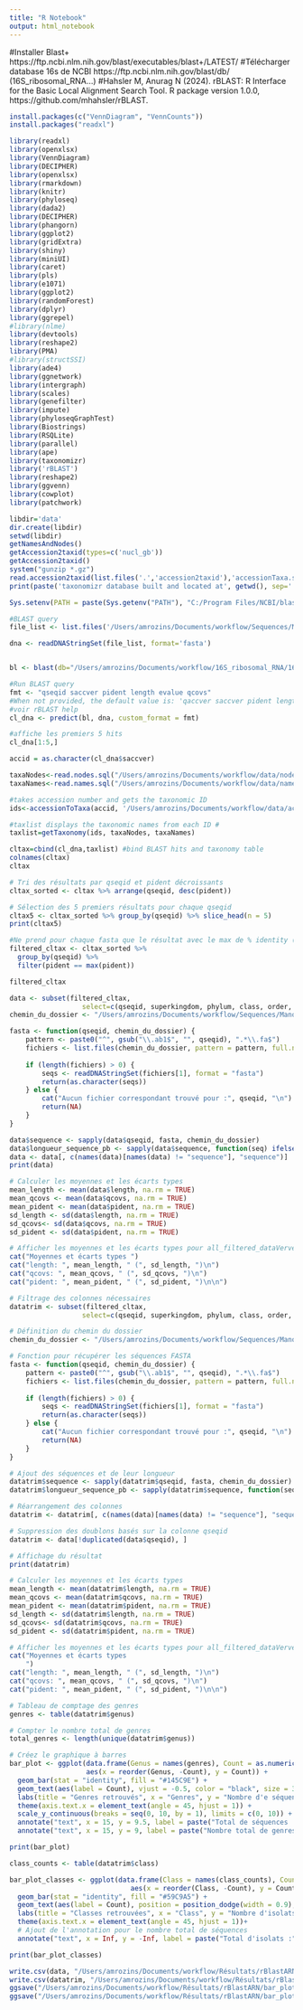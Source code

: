 ```yaml
---
title: "R Notebook"
output: html_notebook
---
```

#Installer Blast+ https://ftp.ncbi.nlm.nih.gov/blast/executables/blast+/LATEST/
#Télécharger database 16s de NCBI https://ftp.ncbi.nlm.nih.gov/blast/db/ (16S_ribosomal_RNA...)
#Hahsler M, Anurag N (2024). rBLAST: R Interface for the Basic Local Alignment Search Tool. R package version 1.0.0, https://github.com/mhahsler/rBLAST.

```r
install.packages(c("VennDiagram", "VennCounts"))
install.packages("readxl")
```

```r
library(readxl)
library(openxlsx)
library(VennDiagram)
library(DECIPHER)
library(openxlsx)
library(rmarkdown)
library(knitr)
library(phyloseq)
library(dada2)
library(DECIPHER)
library(phangorn)
library(ggplot2)
library(gridExtra)
library(shiny)
library(miniUI)
library(caret)
library(pls)
library(e1071)
library(ggplot2)
library(randomForest)
library(dplyr)
library(ggrepel)
#library(nlme)
library(devtools)
library(reshape2)
library(PMA)
#library(structSSI)
library(ade4)
library(ggnetwork)
library(intergraph)
library(scales)
library(genefilter)
library(impute)
library(phyloseqGraphTest)
library(Biostrings)
library(RSQLite)
library(parallel)
library(ape)
library(taxonomizr)
library('rBLAST')
library(reshape2)
library(ggvenn)
library(cowplot)
library(patchwork)
```

```r
libdir='data'
dir.create(libdir)
setwd(libdir)
getNamesAndNodes()
getAccession2taxid(types=c('nucl_gb'))
getAccession2taxid()
system("gunzip *.gz")
read.accession2taxid(list.files('.','accession2taxid'),'accessionTaxa.sql')
print(paste('taxonomizr database built and located at', getwd(), sep=' '))
```

```r
Sys.setenv(PATH = paste(Sys.getenv("PATH"), "C:/Program Files/NCBI/blast-2.15.0+/bin", sep= .Platform$path.sep))
```

```r
#BLAST query
file_list <- list.files('/Users/amrozins/Documents/workflow/Sequences/Manon B/trim', pattern = "\\.fa$", full.names = TRUE)

dna <- readDNAStringSet(file_list, format='fasta')


bl <- blast(db="/Users/amrozins/Documents/workflow/16S_ribosomal_RNA/16S_ribosomal_RNA", type = "blastn")

#Run BLAST query
fmt <- "qseqid saccver pident length evalue qcovs"
#When not provided, the default value is: 'qaccver saccver pident length mismatch gapopen qstart qend sstart send evalue bitscore'
#voir rBLAST help
cl_dna <- predict(bl, dna, custom_format = fmt)

#affiche les premiers 5 hits
cl_dna[1:5,]
```

```r
accid = as.character(cl_dna$saccver)
```

```r
taxaNodes<-read.nodes.sql("/Users/amrozins/Documents/workflow/data/nodes.dmp")
taxaNames<-read.names.sql("/Users/amrozins/Documents/workflow/data/names.dmp")
```

```r
#takes accession number and gets the taxonomic ID
ids<-accessionToTaxa(accid, '/Users/amrozins/Documents/workflow/data/accessionTaxa.sql')

#taxlist displays the taxonomic names from each ID #
taxlist=getTaxonomy(ids, taxaNodes, taxaNames)
```

```r
cltax=cbind(cl_dna,taxlist) #bind BLAST hits and taxonomy table
colnames(cltax)
cltax
```

```r
# Tri des résultats par qseqid et pident décroissants
cltax_sorted <- cltax %>% arrange(qseqid, desc(pident))

# Sélection des 5 premiers résultats pour chaque qseqid
cltax5 <- cltax_sorted %>% group_by(qseqid) %>% slice_head(n = 5)
print(cltax5)
```

```r
#Ne prend pour chaque fasta que le résultat avec le max de % identity (pident)
filtered_cltax <- cltax_sorted %>%
  group_by(qseqid) %>%
  filter(pident == max(pident))

filtered_cltax
```


```r
data <- subset(filtered_cltax, 
                  select=c(qseqid, superkingdom, phylum, class, order, family, genus, species, pident, evalue, qcovs, length))
chemin_du_dossier <- "/Users/amrozins/Documents/workflow/Sequences/Manon B/trim"

fasta <- function(qseqid, chemin_du_dossier) {
    pattern <- paste0("^", gsub("\\.ab1$", "", qseqid), ".*\\.fa$")
    fichiers <- list.files(chemin_du_dossier, pattern = pattern, full.names = TRUE, ignore.case = TRUE)
    
    if (length(fichiers) > 0) {
        seqs <- readDNAStringSet(fichiers[1], format = "fasta")
        return(as.character(seqs))
    } else {
        cat("Aucun fichier correspondant trouvé pour :", qseqid, "\n")
        return(NA)
    }
}

data$sequence <- sapply(data$qseqid, fasta, chemin_du_dossier)
data$longueur_sequence_pb <- sapply(data$sequence, function(seq) ifelse(is.na(seq), NA, nchar(seq)))
data <- data[, c(names(data)[names(data) != "sequence"], "sequence")]
print(data)
```



```r
# Calculer les moyennes et les écarts types
mean_length <- mean(data$length, na.rm = TRUE)
mean_qcovs <- mean(data$qcovs, na.rm = TRUE)
mean_pident <- mean(data$pident, na.rm = TRUE)
sd_length <- sd(data$length, na.rm = TRUE)
sd_qcovs<- sd(data$qcovs, na.rm = TRUE)
sd_pident <- sd(data$pident, na.rm = TRUE)

# Afficher les moyennes et les écarts types pour all_filtered_dataVerveur
cat("Moyennes et écarts types ")
cat("length: ", mean_length, " (", sd_length, ")\n")
cat("qcovs: ", mean_qcovs, " (", sd_qcovs, ")\n")
cat("pident: ", mean_pident, " (", sd_pident, ")\n\n")
```


```r
# Filtrage des colonnes nécessaires
datatrim <- subset(filtered_cltax, 
                  select=c(qseqid, superkingdom, phylum, class, order, family, genus, species, pident, evalue, qcovs, length))

# Définition du chemin du dossier
chemin_du_dossier <- "/Users/amrozins/Documents/workflow/Sequences/Manon B/trim"

# Fonction pour récupérer les séquences FASTA
fasta <- function(qseqid, chemin_du_dossier) {
    pattern <- paste0("^", gsub("\\.ab1$", "", qseqid), ".*\\.fa$")
    fichiers <- list.files(chemin_du_dossier, pattern = pattern, full.names = TRUE, ignore.case = TRUE)
    
    if (length(fichiers) > 0) {
        seqs <- readDNAStringSet(fichiers[1], format = "fasta")
        return(as.character(seqs))
    } else {
        cat("Aucun fichier correspondant trouvé pour :", qseqid, "\n")
        return(NA)
    }
}

# Ajout des séquences et de leur longueur
datatrim$sequence <- sapply(datatrim$qseqid, fasta, chemin_du_dossier)
datatrim$longueur_sequence_pb <- sapply(datatrim$sequence, function(seq) ifelse(is.na(seq), NA, nchar(seq)))

# Réarrangement des colonnes
datatrim <- datatrim[, c(names(data)[names(data) != "sequence"], "sequence")]

# Suppression des doublons basés sur la colonne qseqid
datatrim <- data[!duplicated(data$qseqid), ]

# Affichage du résultat
print(datatrim)

```

```r
# Calculer les moyennes et les écarts types
mean_length <- mean(datatrim$length, na.rm = TRUE)
mean_qcovs <- mean(datatrim$qcovs, na.rm = TRUE)
mean_pident <- mean(datatrim$pident, na.rm = TRUE)
sd_length <- sd(datatrim$length, na.rm = TRUE)
sd_qcovs<- sd(datatrim$qcovs, na.rm = TRUE)
sd_pident <- sd(datatrim$pident, na.rm = TRUE)

# Afficher les moyennes et les écarts types pour all_filtered_dataVerveur
cat("Moyennes et écarts types
    ")
cat("length: ", mean_length, " (", sd_length, ")\n")
cat("qcovs: ", mean_qcovs, " (", sd_qcovs, ")\n")
cat("pident: ", mean_pident, " (", sd_pident, ")\n\n")
```

```r
# Tableau de comptage des genres
genres <- table(datatrim$genus)

# Compter le nombre total de genres
total_genres <- length(unique(datatrim$genus))

# Créez le graphique à barres
bar_plot <- ggplot(data.frame(Genus = names(genres), Count = as.numeric(genres)), 
                   aes(x = reorder(Genus, -Count), y = Count)) +
  geom_bar(stat = "identity", fill = "#145C9E") +
  geom_text(aes(label = Count), vjust = -0.5, color = "black", size = 3.5) +  # Ajouter les valeurs au-dessus de chaque barre
  labs(title = "Genres retrouvés", x = "Genres", y = "Nombre d'e séquences'isolats") +
  theme(axis.text.x = element_text(angle = 45, hjust = 1)) +
  scale_y_continuous(breaks = seq(0, 10, by = 1), limits = c(0, 10)) +  # Régler les valeurs de l'axe des ordonnées
  annotate("text", x = 15, y = 9.5, label = paste("Total de séquences :", nrow(datatrim)), hjust = 1, vjust = 1) +
  annotate("text", x = 15, y = 9, label = paste("Nombre total de genres :", total_genres), hjust = 1, vjust = 0.95) # Ajouter le nombre total de genres

print(bar_plot)
```



```r
class_counts <- table(datatrim$class)

bar_plot_classes <- ggplot(data.frame(Class = names(class_counts), Count = as.numeric(class_counts)), 
                              aes(x = reorder(Class, -Count), y = Count)) +
  geom_bar(stat = "identity", fill = "#59C9A5") +
  geom_text(aes(label = Count), position = position_dodge(width = 0.9), vjust = -0.5, color = "black", size = 3.5) +
  labs(title = "Classes retrouvées", x = "Class", y = "Nombre d'isolats") +
  theme(axis.text.x = element_text(angle = 45, hjust = 1))+
  # Ajout de l'annotation pour le nombre total de séquences
  annotate("text", x = Inf, y = -Inf, label = paste("Total d'isolats :", nrow(datatrim)), hjust = 1, vjust = 0)

print(bar_plot_classes)
```



```r
write.csv(data, "/Users/amrozins/Documents/workflow/Résultats/rBlastARN/data.csv", row.names = FALSE)
write.csv(datatrim, "/Users/amrozins/Documents/workflow/Résultats/rBlastARN/datatrim.csv", row.names = FALSE)
ggsave("/Users/amrozins/Documents/workflow/Résultats/rBlastARN/bar_plot.png", bar_plot, width = 10, height = 6, units = "in")
ggsave("/Users/amrozins/Documents/workflow/Résultats/rBlastARN/bar_plot_classes.png", bar_plot_classes, width = 10, height = 6, units = "in")
```

